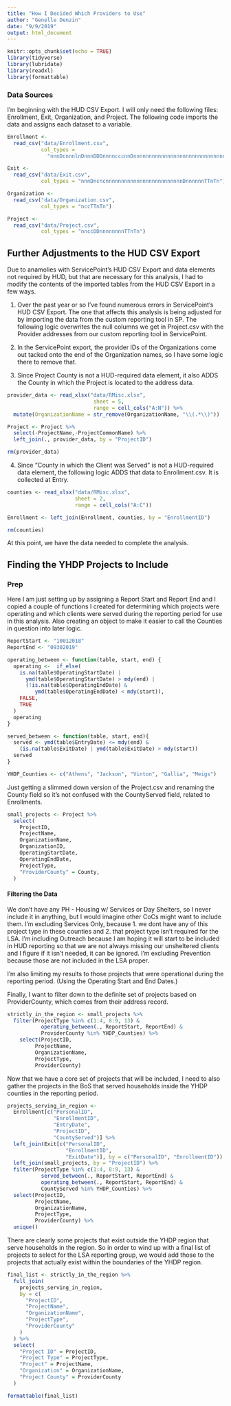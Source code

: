 ```yaml
---
title: "How I Decided Which Providers to Use"
author: "Genelle Denzin"
date: "9/9/2019"
output: html_document
---
```


```r
knitr::opts_chunk$set(echo = TRUE)
library(tidyverse)
library(lubridate)
library(readxl)
library(formattable)
```

### Data Sources

I'm beginning with the HUD CSV Export. I will only need the following files: Enrollment, Exit, Organization, and Project. The following code imports the data and assigns each dataset to a variable.

```r

Enrollment <-
  read_csv("data/Enrollment.csv",
           col_types =
             "nnnDcnnnlnDnnnDDDnnnncccnnDnnnnnnnnnnnnnnnnnnnnnnnnnnnnnnnnnnnnnnTTnTn")

Exit <-
  read_csv("data/Exit.csv",
           col_types = "nnnDncncnnnnnnnnnnnnnnnnnnnnnnnnnDnnnnnnTTnTn")

Organization <- 
  read_csv("data/Organization.csv",
           col_types = "nccTTnTn")

Project <- 
  read_csv("data/Project.csv",
           col_types = "nnccDDnnnnnnnnTTnTn")

```

## Further Adjustments to the HUD CSV Export 

Due to anamolies with ServicePoint's HUD CSV Export and data elements not required by HUD, but that are necessary for this analysis, I had to modify the contents of the imported tables from the HUD CSV Export in a few ways.

1.  Over the past year or so I've found numerous errors in ServicePoint's HUD CSV Export. The one that affects this analysis is being adjusted for by importing the data from the custom reporting tool in SP. The following logic overwrites the null columns we get in Project.csv with the Provider addresses from our custom reporting tool in ServicePoint. 

2. In the ServicePoint export, the provider IDs of the Organizations come out tacked onto the end of the Organization names, so I have some logic there to remove that.

3. Since Project County is not a HUD-required data element, it also ADDS the County in which the Project is located to the address data.

```r

provider_data <- read_xlsx("data/RMisc.xlsx",
                            sheet = 5,
                            range = cell_cols("A:N")) %>%
  mutate(OrganizationName = str_remove(OrganizationName, "\\(.*\\)"))

Project <- Project %>%
  select(-ProjectName,-ProjectCommonName) %>%
  left_join(., provider_data, by = "ProjectID")

rm(provider_data)

```

4.  Since "County in which the Client was Served" is not a HUD-required data element, the following logic ADDS that data to Enrollment.csv. It is collected at Entry.

```r
counties <- read_xlsx("data/RMisc.xlsx",
                      sheet = 2,
                      range = cell_cols("A:C"))

Enrollment <- left_join(Enrollment, counties, by = "EnrollmentID") 

rm(counties)
```

At this point, we have the data needed to complete the analysis.

## Finding the YHDP Projects to Include

### Prep

Here I am just setting up by assigning a Report Start and Report End and I copied a couple of functions I created for determining which projects were operating and which clients were served during the reporting period for use in this analysis. Also creating an object to make it easier to call the Counties in question into later logic.

```r
ReportStart <- "10012018"
ReportEnd <- "09302019"

operating_between <- function(table, start, end) {
  operating <-  if_else(
    is.na(table$OperatingStartDate) |
      ymd(table$OperatingStartDate) > mdy(end) |
      (!is.na(table$OperatingEndDate) &
         ymd(table$OperatingEndDate) < mdy(start)),
    FALSE,
    TRUE
  )
  operating
}

served_between <- function(table, start, end){
  served <- ymd(table$EntryDate) <= mdy(end) &
    (is.na(table$ExitDate) | ymd(table$ExitDate) > mdy(start))
  served
}

YHDP_Counties <- c("Athens", "Jackson", "Vinton", "Gallia", "Meigs")
```

Just getting a slimmed down version of the Project.csv and renaming the County field so it's not confused with the CountyServed field, related to Enrollments.

```r
small_projects <- Project %>%
  select(
    ProjectID,
    ProjectName,
    OrganizationName,    
    OrganizationID,
    OperatingStartDate,
    OperatingEndDate,
    ProjectType,
    "ProviderCounty" = County,
  )
```

#### Filtering the Data

We don't have any PH - Housing w/ Services or Day Shelters, so I never include it in anything, but I would imagine other CoCs might want to include them. I'm excluding Services Only, because 1. we dont have any of this project type in these counties and 2. that project type isn't required for the LSA. I'm including Outreach because I am hoping it will start to be included in HUD reporting so that we are not always missing our unsheltered clients and I figure if it isn't needed, it can be ignored. I'm excluding Prevention because those are not included in the LSA proper.

I'm also limiting my results to those projects that were operational during the reporting period. (Using the Operating Start and End Dates.)

Finally, I want to filter down to the definite set of projects based on ProviderCounty, which comes from their address record.

```r
strictly_in_the_region <- small_projects %>%
  filter(ProjectType %in% c(1:4, 8:9, 13) &
           operating_between(., ReportStart, ReportEnd) &
           ProviderCounty %in% YHDP_Counties) %>%
    select(ProjectID,
         ProjectName,
         OrganizationName,
         ProjectType,
         ProviderCounty)
```

Now that we have a core set of projects that will be included, I need to also gather the projects in the BoS that served households inside the YHDP counties in the reporting period.

```r
projects_serving_in_region <-
  Enrollment[c("PersonalID",
               "EnrollmentID",
               "EntryDate",
               "ProjectID",
               "CountyServed")] %>%
  left_join(Exit[c("PersonalID", 
                   "EnrollmentID", 
                   "ExitDate")], by = c("PersonalID", "EnrollmentID")) %>%
  left_join(small_projects, by = "ProjectID") %>%
  filter(ProjectType %in% c(1:4, 8:9, 13) &
           served_between(., ReportStart, ReportEnd) &
           operating_between(., ReportStart, ReportEnd) &
           CountyServed %in% YHDP_Counties) %>%
  select(ProjectID,
         ProjectName,
         OrganizationName,
         ProjectType,
         ProviderCounty) %>%
  unique()
```

There are clearly some projects that exist outside the YHDP region that serve households in the region. So in order to wind up with a final list of projects to select for the LSA reporting group, we would add those to the projects that actually exist within the boundaries of the YHDP region.

```r
final_list <- strictly_in_the_region %>%
  full_join(
    projects_serving_in_region,
    by = c(
      "ProjectID",
      "ProjectName",
      "OrganizationName",
      "ProjectType",
      "ProviderCounty"
    )
  ) %>%
  select(
    "Project ID" = ProjectID,
    "Project Type" = ProjectType,
    "Project" = ProjectName,
    "Organization" = OrganizationName,
    "Project County" = ProviderCounty
  )

formattable(final_list)
```



